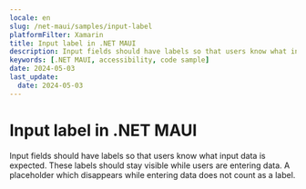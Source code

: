 ```yaml
---
locale: en
slug: /net-maui/samples/input-label
platformFilter: Xamarin
title: Input label in .NET MAUI
description: Input fields should have labels so that users know what input data is expected.
keywords: [.NET MAUI, accessibility, code sample]
date: 2024-05-03
last_update:
  date: 2024-05-03
---
```


# Input label in .NET MAUI

Input fields should have labels so that users know what input data is expected. These labels should stay visible while users are entering data. A placeholder which disappears while entering data does not count as a label.

<CodeSample id="input-label" locale="en" platform="net-maui"/>
